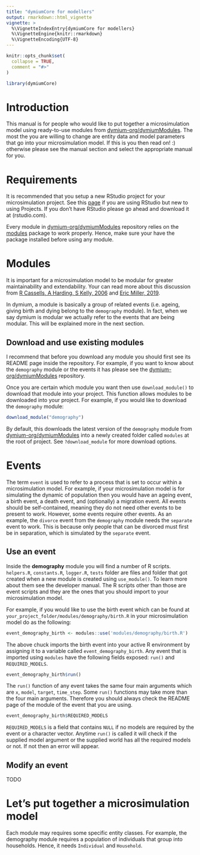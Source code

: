 ```yaml
---
title: "dymiumCore for modellers"
output: rmarkdown::html_vignette
vignette: >
  %\VignetteIndexEntry{dymiumCore for modellers}
  %\VignetteEngine{knitr::rmarkdown}
  %\VignetteEncoding{UTF-8}
---
```


```r
knitr::opts_chunk$set(
  collapse = TRUE,
  comment = "#>"
)
```

```r
library(dymiumCore)
```

# Introduction

This manual is for people who would like to put together a microsimulation model using ready-to-use modules from [dymium-org/dymiumModules](https://github.com/dymium-org/dymiumModules). The most the you are willing to change are entity data and model parameters that go into your microsimulation model. If this is you then read on! :) otherwise please see the manual section and select the appropriate manual for you.

# Requirements

It is recommended that you setup a new RStudio project for your microsimulation project. See this [page](https://support.rstudio.com/hc/en-us/articles/200526207-Using-Projects) if you are using RStudio but new to using Projects. If you don't have RStudio please go ahead and download it at (rstudio.com).

Every module in [dymium-org/dymiumModules](https://github.com/dymium-org/dymiumModules) repository relies on the [modules](https://cran.r-project.org/web/packages/modules/index.html) package to work properly. Hence, make sure your have the package installed before using any module.

# Modules

It is important for a microsimulation model to be modular for greater maintainability and extendability. Your can read more about this discussion from [R Cassells, A Harding, S Kelly, 2006](https://www.researchgate.net/profile/Ann_Harding/publication/239806013_Problems_and_Prospects_for_Dynamic_Microsimulation_A_review_and_lessons_for_APPSIM/links/53e080520cf2aede4b4cca72/Problems-and-Prospects-for-Dynamic-Microsimulation-A-review-and-lessons-for-APPSIM.pdf) and [Eric Miller, 2019](http://www.academia.edu/download/44911022/Integrated_Urban_Water_Modelling_-_Past_20160420-25966-stkce3.pdf). 

In dymium, a module is basically a group of related events (i.e. ageing, giving birth and dying belong to the `demography` module). In fact, when we say dymium is modular we actually refer to the events that are being modular. This will be explained more in the next section.

## Download and use existing modules

I recommend that before you download any module you should first see its README page inside the repository. For example, if you want to know about the `demography` module or the events it has please see the [dymium-org/dymiumModules](https://github.com/dymium-org/dymiumModules/tree/master/modules/demography) repository.

Once you are certain which module you want then use `download_module()` to download that module into your project. This function allows modules to be downloaded into your project. For example, if you would like to download the `demography` module:

```r
download_module("demography")
```

By default, this downloads the latest version of the `demography` module from [dymium-org/dymiumModules](https://github.com/dymium-org/dymiumModules) into a newly created folder called `modules` at the root of project. See `?download_module` for more download options.

# Events

The term `event` is used to refer to a process that is set to occur within a microsimulation model. For example, if your microsimulation model is for simulating the dynamic of population then you would have an ageing event, a birth event, a death event, and (optionally) a migration event. All events should be self-contained, meaning they do not need other events to be present to work. However, some events require other events. As an example, the `divorce` event from the `demography` module needs the `separate` event to work. This is because only people that can be divorced must first be in separation, which is simulated by the `separate` event. 

## Use an event

Inside the __demography__ module you will find a number of R scripts. `helpers.R`, `constants.R`, `logger.R`, `tests` folder are files and folder that got created when a new module is created using `use_module()`. To learn more about them see the developer manual. The R scripts other than those are event scripts and they are the ones that you should import to your microsimulation model.

For example, if you would like to use the birth event which can be found at `your_project_folder/modules/demography/birth.R` in your microsimulation model do as the following:

```r
event_demography_birth <- modules::use('modules/demography/birth.R')
```

The above chuck imports the birth event into your active R environment by assigning it to a variable called `event_demography_birth`. Any event that is imported using `modules` have the following fields exposed: `run()` and `REQUIRED_MODELS`. 

```r
event_demography_birth$run()
```

The `run()` function of any event takes the same four main arguments which are `x`, `model`, `target`, `time_step`. Some `run()` functions may take more than the four main arguments. Therefore you should always check the README page of the module of the event that you are using.

```r
event_demography_birth$REQUIRED_MODELS
```

`REQUIRED_MODELS` is a field that contains `NULL` if no models are required by the event or a character vector. Anytime `run()` is called it will check if the supplied model argument or the supplied world has all the required models or not. If not then an error will appear.

## Modify an event

TODO

# Let's put together a microsimulation model

Each module may requires some specific entity classes. For example, the demography module requires a population of individuals that group into households. Hence, it needs `Individual` and `Household`.

```r

```


```r

```


